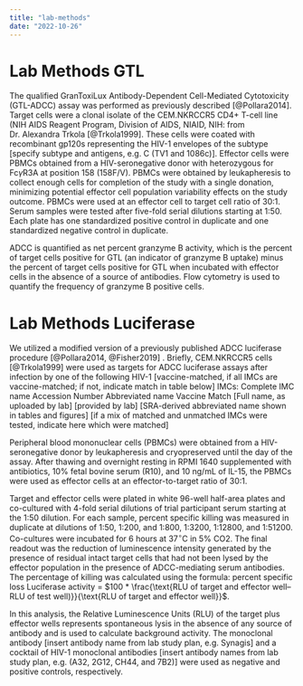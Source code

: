 ```yaml
---
title: "lab-methods"
date: "2022-10-26"
---
```


<!-- This file was adapted from VISCtemplates {{pkg_ver}}. -->


# Lab Methods GTL

The qualified GranToxiLux Antibody-Dependent Cell-Mediated Cytotoxicity (GTL-ADCC) assay was performed as previously described [@Pollara2014]. Target cells were a clonal isolate of the CEM.NKRCCR5 CD4+ T-cell line (NIH AIDS Reagent Program, Division of AIDS, NIAID, NIH: from Dr. Alexandra Trkola [@Trkola1999]. These cells were  coated with recombinant gp120s representing the HIV-1 envelopes of the subtype [specify subtype and antigens, e.g. C (TV1 and 1086c)]. Effector cells were PBMCs obtained from a HIV-seronegative donor with heterozygous for Fc$\gamma$R3A at position 158 (158F/V). PBMCs were obtained by leukapheresis to collect enough cells for completion of the study with a single donation, minimizing potential effector cell population variability effects on the study outcome.  PBMCs were used at an effector cell to target cell ratio of 30:1. Serum samples were tested after five-fold serial dilutions starting at 1:50. Each plate has one standardized positive control in duplicate and one standardized negative control in duplicate. 

ADCC is quantified as net percent granzyme B activity, which is the percent of target cells positive for GTL (an indicator of granzyme B uptake) minus the percent of target cells positive for GTL when incubated with effector cells in the absence of a source of antibodies. Flow cytometry is used to quantify the frequency of granzyme B positive cells.

# Lab Methods Luciferase

We utilized a modified version of a previously published ADCC luciferase procedure [@Pollara2014, @Fisher2019] . Briefly, CEM.NKRCCR5 cells [@Trkola1999] were used as targets for ADCC luciferase assays after infection by one of the following HIV-1 [vaccine-matched, if all IMCs are vaccine-matched; if not, indicate match in table below] IMCs:
Complete IMC name	Accession Number	Abbreviated name	Vaccine Match
[Full name, as uploaded by lab]	[provided by lab]	[SRA-derived abbreviated name shown in tables and figures]	[if a mix of matched and unmatched IMCs were tested, indicate here which were matched]

Peripheral blood mononuclear cells (PBMCs) were obtained from a HIV-seronegative donor by leukapheresis and cryopreserved until the day of the assay. After thawing and overnight resting in RPMI 1640 supplemented with antibiotics, $10\%$ fetal bovine serum (R10), and 10 ng/mL of IL-15, the PBMCs were used as effector cells at an effector-to-target ratio of 30:1. 

Target and effector cells were plated in white 96-well half-area plates and co-cultured with 4-fold serial dilutions of trial participant serum starting at the 1:50 dilution. For each sample, percent specific killing was measured in duplicate at dilutions of 1:50, 1:200, and 1:800, 1:3200, 1:12800, and 1:51200. Co-cultures were incubated for 6 hours at $37^{\circ}$C in $5\%$ CO2. The final readout was the reduction of luminescence intensity generated by the presence of residual intact target cells that had not been lysed by the effector population in the presence of ADCC-mediating serum antibodies. The percentage of killing was calculated using the formula: percent specific loss Luciferase activity = $100 * \frac{\text{RLU of target and effector well– RLU of test well)}}{\text{RLU of target and effector well}}$.

In this analysis, the Relative Luminescence Units (RLU) of the target plus effector wells represents spontaneous lysis in the absence of any source of antibody and is used to calculate background activity. The monoclonal antibody [insert antibody name from lab study plan, e.g. Synagis] and a cocktail of HIV-1 monoclonal antibodies [insert antibody names from lab study plan, e.g. (A32, 2G12, CH44, and 7B2)] were used as negative and positive controls, respectively. 
